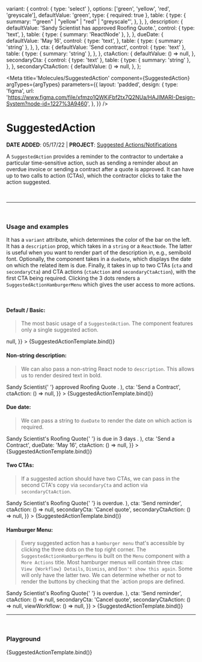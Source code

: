 

  variant: {
    control: { type: 'select' },
    options: ['green', 'yellow', 'red', 'greyscale'],
    defaultValue: 'green',
    type: { required: true },
    table: {
      type: {
        summary: '"green" | "yellow" | "red" | "greyscale"',
      },
    },
  },
  description: {
    defaultValue: 'Sandy Scientist has approved Roofing Quote.',
    control: {
      type: 'text',
    },
    table: {
      type: { summary: 'ReactNode' },
    },
  },
  dueDate: {
    defaultValue: 'May 16',
    control: {
      type: 'text',
    },
    table: {
      type: { summary: 'string' },
    },
  },
  cta: {
    defaultValue: 'Send contract',
    control: { type: 'text' },
    table: {
      type: { summary: 'string' },
    },
  },
  ctaAction: {
    defaultValue: () => null,
  },
  secondaryCta: {
    control: { type: 'text' },
    table: {
      type: { summary: 'string' },
    },
  },
  secondaryCtaAction: {
    defaultValue: () => null,
  },
};

<Meta
  title='Molecules/SuggestedAction'
  component={SuggestedAction}
  argTypes={argTypes}
  parameters={{
    layout: 'padded',
    design: {
      type: 'figma',
      url: 'https://www.figma.com/file/xfmzo1QWKiFbf2tx7Q2NUa/HAJIMARI-Design-System?node-id=1227%3A9460',
    },
  }}
/>


# SuggestedAction

**DATE ADDED**: 05/17/22 | **PROJECT**: [Suggested Actions/Notifications](https://www.notion.so/gethearth/Suggested-Action-Notification-44baf25d61db4f67afc5e92752134614)

A `SuggestedAction` provides a reminder to the contractor to undertake a particular
time-sensitive action, such as sending a reminder about an overdue invoice or sending
a contract after a quote is approved. It can have up to two calls to action (CTAs),
which the contractor clicks to take the action suggested.

<br />

---

<br />

### Usage and examples

It has a `variant` attribute, which determines the color of the bar on the left. It has a
`description` prop, which takes in a `string` or a `ReactNode`. The latter is useful when
you want to render part of the description in, e.g., semibold font. Optionally,
the component takes in a `dueDate`, which displays the date on which the related item is due.
Finally, it takes in up to two CTAs (`cta` and `secondaryCta`) and CTA actions (`ctaAction` and
`secondaryCtaAction`), with the first CTA being required. Clicking the 3 dots renders a `SuggestedActionHamburgerMenu`
which gives the user access to more actions.

<br />

#### Default / Basic:

> The most basic usage of a `SuggestedAction`.
> The component features only a single suggested action.

<Canvas>
  <Story
    name='Basic'
    component={SuggestedAction}
    args={{
      variant: 'green',
      description: `Sandy Scientist approved Roofing Quote.`,
      cta: 'Send a Contract',
      ctaAction: () => null,
    }}
  >
    {SuggestedActionTemplate.bind()}
  </Story>
</Canvas>

#### Non-string description:

> We can also pass a non-string React node to `description`. This allows
> us to render desired text in bold.

<Canvas>
  <Story
    name='Non-string description'
    component={SuggestedAction}
    args={{
      variant: 'green',
      description: (
        <Typography variant='p2'>
          <Box component='span' sx={{ fontWeight: 600 }}>
            Sandy Scientist{' '}
          </Box>
          approved <Box component='span' sx={{ fontWeight: 600 }}>
            Roofing Quote
          </Box>.
        </Typography>
      ),
      cta: 'Send a Contract',
      ctaAction: () => null,
    }}
  >
    {SuggestedActionTemplate.bind()}
  </Story>
</Canvas>

#### Due date:

> We can pass a string to `dueDate` to render the date on which action is required.

<Canvas>
  <Story
    name='Due date'
    component={SuggestedAction}
    args={{
      variant: 'yellow',
      description: (
        <Typography variant='p2'>
          <Box component='span' sx={{ fontWeight: 600 }}>
            Sandy Scientist's Roofing Quote{' '}
          </Box>
          is due in <Box component='span' sx={{ fontWeight: 600 }}>
            3 days
          </Box>.
        </Typography>
      ),
      cta: 'Send a Contract',
      dueDate: 'May 16',
      ctaAction: () => null,
    }}
  >
    {SuggestedActionTemplate.bind()}
  </Story>
</Canvas>

#### Two CTAs:

> If a suggested action should have two CTAs, we can pass in the second CTA's copy via
> `secondaryCta` and action via `secondaryCtaAction`.

<Canvas>
  <Story
    name='Two CTAs'
    component={SuggestedAction}
    args={{
      variant: 'red',
      description: (
        <Typography variant='p2'>
          <Box component='span' sx={{ fontWeight: 600 }}>
            Sandy Scientist's Roofing Quote{' '}
          </Box>
          is overdue.
        </Typography>
      ),
      cta: 'Send reminder',
      ctaAction: () => null,
      secondaryCta: 'Cancel quote',
      secondaryCtaAction: () => null,
    }}
  >
    {SuggestedActionTemplate.bind()}
  </Story>
</Canvas>

#### Hamburger Menu:

> Every suggested action has a `hamburger menu` that's accessible by clicking the three dots on the top right corner.
> The `SuggestedActionHamburgerMenu` is built on the `Menu` component with a `More Actions` title. Most hamburger menus will
> contain three ctas: `View {Workflow} Details`, `Dismiss`, and `Don't show this again`. Some will only have the latter two.
> We can determine whether or not to render the buttons by checking that the `action props are defined.

<Canvas>
  <Story
    name='Hamburger Menu'
    component={SuggestedAction}
    args={{
      variant: 'red',
      description: (
        <Typography variant='p2'>
          <Box component='span' sx={{ fontWeight: 600 }}>
            Sandy Scientist's Roofing Quote{' '}
          </Box>
          is overdue.
        </Typography>
      ),
      cta: 'Send reminder',
      ctaAction: () => null,
      secondaryCta: 'Cancel quote',
      secondaryCtaAction: () => null,
      viewWorkflow: () => null,
    }}
  >
    {SuggestedActionTemplate.bind()}
  </Story>
</Canvas>

---

<br />

### Playground

<Canvas>
  <Story name='Playground'>{SuggestedActionTemplate.bind()}</Story>
</Canvas>

<ArgsTable of={SuggestedAction} story='Playground' />
